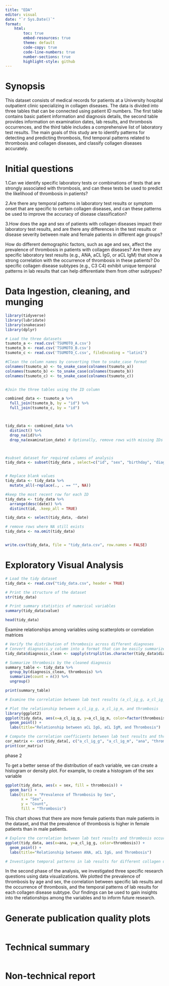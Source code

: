 ```yaml
---
title: "EDA"
editor: visual
date: "`r Sys.Date()`"
format:
    html:
        toc: true
        embed-resources: true
        theme: default
        code-copy: true
        code-line-numbers: true
        number-sections: true
        highlight-style: github
---
```


# Synopsis

This dataset consists of medical records for patients at a University hospital outpatient clinic specializing in collagen diseases. The data is divided into three tables that can be connected using patient ID numbers. The first table contains basic patient information and diagnosis details, the second table provides information on examination dates, lab results, and thrombosis occurrences, and the third table includes a comprehensive list of laboratory test results. The main goals of this study are to identify patterns for detecting and predicting thrombosis, find temporal patterns related to thrombosis and collagen diseases, and classify collagen diseases accurately.

# Initial questions

1.Can we identify specific laboratory tests or combinations of tests that are strongly associated with thrombosis, and can these tests be used to predict the likelihood of thrombosis in patients?

2.Are there any temporal patterns in laboratory test results or symptom onset that are specific to certain collagen diseases, and can these patterns be used to improve the accuracy of disease classification?

3.How does the age and sex of patients with collagen diseases impact their laboratory test results, and are there any differences in the test results or disease severity between male and female patients in different age groups?

How do different demographic factors, such as age and sex, affect the prevalence of thrombosis in patients with collagen diseases? Are there any specific laboratory test results (e.g., ANA, aCL IgG, or aCL IgM) that show a strong correlation with the occurrence of thrombosis in these patients? Do specific collagen disease subtypes (e.g., C3 C4) exhibit unique temporal patterns in lab results that can help differentiate them from other subtypes?

# Data Ingestion, cleaning, and munging

```r
library(tidyverse)
library(lubridate)
library(snakecase)
library(dplyr)

# Load the three datasets
tsumoto_a <- read.csv('TSUMOTO_A.csv')
tsumoto_b <- read.csv('TSUMOTO_B.csv')
tsumoto_c <- read.csv('TSUMOTO_C.csv', fileEncoding = "latin1")

#Clean the column names by converting them to snake_case format
colnames(tsumoto_a) <- to_snake_case(colnames(tsumoto_a))
colnames(tsumoto_b) <- to_snake_case(colnames(tsumoto_b))
colnames(tsumoto_c) <- to_snake_case(colnames(tsumoto_c))


#Join the three tables using the ID column

combined_data <- tsumoto_a %>%
  full_join(tsumoto_b, by = "id") %>%
  full_join(tsumoto_c, by = "id")



tidy_data <- combined_data %>%
  distinct() %>%
  drop_na(id)%>%
  drop_na(examination_date) # Optionally, remove rows with missing IDs



#subset dataset for required columns of analysis
tidy_data <- subset(tidy_data , select=c("id", "sex", "birthday", "diagnosis.x", "examination_date", "a_cl_ig_g", "a_cl_ig_m", "ana", "ana_pattern", "diagnosis.y", "thrombosis",'date'))


# Replace blank values
tidy_data <- tidy_data %>%
  mutate_all(~replace(., . == "", NA))

#keep the most recent row for each ID
tidy_data <- tidy_data %>%
  arrange(desc(date)) %>%
  distinct(id, .keep_all = TRUE)

tidy_data <- select(tidy_data, -date)

# remove rows where NA still exists
tidy_data <- na.omit(tidy_data)


write.csv(tidy_data, file = "tidy_data.csv", row.names = FALSE)
```

# Exploratory Visual Analysis

```r
# Load the tidy dataset
tidy_data <- read.csv("tidy_data.csv", header = TRUE)

# Print the structure of the dataset
str(tidy_data)

# Print summary statistics of numerical variables
summary(tidy_data$value)

head(tidy_data)
```

Examine relationships among variables using scatterplots or correlation matrices

```r

# Verify the distribution of thrombosis across different diagnoses
# Convert diagnosis.y column into a format that can be easily summarized
tidy_data$diagnosis_clean <- sapply(strsplit(as.character(tidy_data$diagnosis.y), ", "), function(x) x[1])

# Summarize thrombosis by the cleaned diagnosis
summary_table <- tidy_data %>%
  group_by(diagnosis_clean, thrombosis) %>%
  summarize(count = n()) %>%
  ungroup()

print(summary_table)

# Examine the correlation between lab test results (a_cl_ig_g, a_cl_ig_m, ana) and thrombosis occurrence

# Plot the relationship between a_cl_ig_g, a_cl_ig_m, and thrombosis
library(ggplot2)
ggplot(tidy_data, aes(x=a_cl_ig_g, y=a_cl_ig_m, color=factor(thrombosis))) +
  geom_point() +
  labs(title="Relationship between aCL IgG, aCL IgM, and Thrombosis")

# Compute the correlation coefficients between lab test results and thrombosis
cor_matrix <- cor(tidy_data[, c("a_cl_ig_g", "a_cl_ig_m", "ana", "thrombosis")], use="complete.obs")
print(cor_matrix)

```

phase 2

To get a better sense of the distribution of each variable, we can create a histogram or density plot. For example, to create a histogram of the sex variable

```r
ggplot(tidy_data, aes(x = sex, fill = thrombosis)) +
  geom_bar() +
  labs(title = "Prevalence of Thrombosis by Sex",
       x = "Sex",
       y = "Count",
       fill = "Thrombosis")
```

This chart shows that there are more female patients than male patients in the dataset, and that the prevalence of thrombosis is higher in female patients than in male patients.

```r
# Explore the correlation between lab test results and thrombosis occurrence
ggplot(tidy_data, aes(x=ana, y=a_cl_ig_g, color=thrombosis)) +
  geom_point() +
  labs(title="Relationship between ANA, aCL IgG, and Thrombosis")

# Investigate temporal patterns in lab results for different collagen disease subtypes:
```

In the second phase of the analysis, we investigated three specific research questions using data visualizations. We plotted the prevalence of thrombosis by age and sex, the correlation between specific lab results and the occurrence of thrombosis, and the temporal patterns of lab results for each collagen disease subtype. Our findings can be used to gain insights into the relationships among the variables and to inform future research.

# Generate publication quality plots

```r

```

# Technical summary

```r

```

# Non-technical report

```r

```
